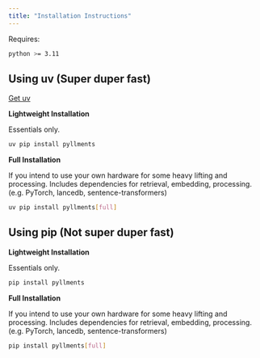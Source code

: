```yaml
---
title: "Installation Instructions"
---
```


Requires:
```bash
python >= 3.11
```

::: {.panel-tabset}

## Using uv (Super duper fast)
[Get uv](https://docs.astral.sh/uv/getting-started/installation/#pypi)

**Lightweight Installation**

Essentials only.

```.bash
uv pip install pyllments
```

**Full Installation**

If you intend to use your own hardware for some heavy lifting and processing.
Includes dependencies for retrieval, embedding, processing. (e.g. PyTorch, lancedb, sentence-transformers)

```.bash
uv pip install pyllments[full]
```

## Using pip (Not super duper fast)

**Lightweight Installation**

Essentials only.

```.bash
pip install pyllments
```

**Full Installation**

If you intend to use your own hardware for some heavy lifting and processing.
Includes dependencies for retrieval, embedding, processing. (e.g. PyTorch, lancedb, sentence-transformers)

```.bash
pip install pyllments[full]
```

:::

